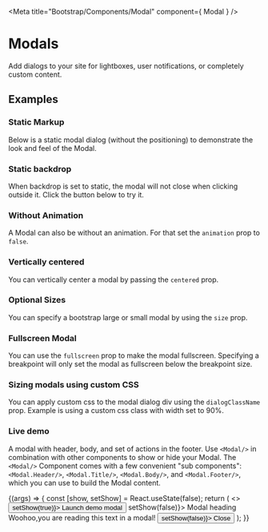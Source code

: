 
<Meta
    title="Bootstrap/Components/Modal"
    component={ Modal }
/>


# Modals
Add dialogs to your site for lightboxes, user notifications, or completely custom content.

## Examples

### Static Markup
Below is a static modal dialog (without the positioning) to demonstrate the look and feel of the Modal.

<Canvas>
    <Story name="StaticMarkup" story={stories.StaticMarkup} />
</Canvas>

### Static backdrop
When backdrop is set to static, the modal will not close when clicking outside it. Click the button below to try it.

<Canvas>
    <Story name="StaticBackdrop" story={stories.StaticBackdrop} />
</Canvas>

### Without Animation
A Modal can also be without an animation. For that set the ```animation``` prop to ```false```.

<Canvas>
    <Story name="WithoutAnimation" story={stories.WithoutAnimation} />
</Canvas>

### Vertically centered
You can vertically center a modal by passing the ```centered``` prop.

<Canvas>
    <Story name="VerticallyCentered" story={stories.VerticallyCentered} />
</Canvas>

### Optional Sizes
You can specify a bootstrap large or small modal by using the ```size``` prop.


<Canvas>
    <Story name="Sizes" story={stories.Sizes} />
</Canvas>

### Fullscreen Modal
You can use the ```fullscreen``` prop to make the modal fullscreen.
Specifying a breakpoint will only set the modal as fullscreen below the breakpoint size.

<Canvas>
    <Story name="Fullscreen" story={stories.Fullscreen} />
</Canvas>

### Sizing modals using custom CSS
You can apply custom css to the modal dialog div using the ```dialogClassName``` prop.
Example is using a custom css class with width set to 90%.

<Canvas>
    <Story name="CustomSizing" story={stories.CustomSizing} />
</Canvas>

### Live demo
A modal with header, body, and set of actions in the footer.
Use ```<Modal/>``` in combination with other components to show or hide your Modal.
The ```<Modal/>``` Component comes with a few convenient "sub components": ```<Modal.Header/>```, ```<Modal.Title/>```,
```<Modal.Body/>```, and ```<Modal.Footer/>```, which you can use to build the Modal content.

<Canvas>
    <Story name="Demo"
           args={{
               animation: false,
               centered: true
           }}>
        {(args) => {
    const [show, setShow] = React.useState(false);
    return (
        <>
            <Button variant="primary" onClick={() => setShow(true)}>
                Launch demo modal
            </Button>
            <Modal {...args} show={show} onHide={() => setShow(false)}>
                <Modal.Header closeButton>
                    <Modal.Title>Modal heading</Modal.Title>
                </Modal.Header>
                <Modal.Body>Woohoo,you are reading this text in a modal!</Modal.Body>
                <Modal.Footer>
                    <Button variant="secondary" onClick={() => setShow(false)}>
                        Close
                    </Button>
                </Modal.Footer>
            </Modal>
        </>
    );
        }}
    </Story>
</Canvas>

<ArgsTable story="Demo" />

